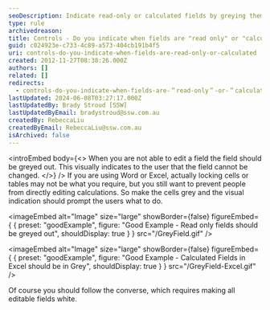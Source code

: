```yaml
---
seoDescription: Indicate read-only or calculated fields by greying them out to prevent unintended changes.
type: rule
archivedreason:
title: Controls - Do you indicate when fields are "read only" or "calculated"?
guid: c024923e-c733-4c89-a573-404cb191b4f5
uri: controls-do-you-indicate-when-fields-are-read-only-or-calculated
created: 2012-11-27T08:38:26.000Z
authors: []
related: []
redirects:
  - controls-do-you-indicate-when-fields-are-＂read-only＂-or-＂calculated＂
lastUpdated: 2024-06-08T03:27:17.000Z
lastUpdatedBy: Brady Stroud [SSW]
lastUpdatedByEmail: bradystroud@ssw.com.au
createdBy: RebeccaLiu
createdByEmail: RebeccaLiu@ssw.com.au
isArchived: false
---
```


<introEmbed
  body={<>
When you are not able to edit a field the field should be greyed out. This visually indicates to the user that the field cannot be changed.
  </>}
/>
If you are using Word or Excel, actually locking cells or tables may not be what you require, but you still want to prevent people from directly editing calculations. So make the cells grey and the visual indication should prompt the users what to do.

<imageEmbed
  alt="Image"
  size="large"
  showBorder={false}
  figureEmbed={ {
    preset: "goodExample",
    figure: "Good Example - Read only fields should be greyed out",
    shouldDisplay: true
  } }
  src="/GreyField.gif"
/>

<imageEmbed
  alt="Image"
  size="large"
  showBorder={false}
  figureEmbed={ {
    preset: "goodExample",
    figure: "Good Example - Calculated Fields in Excel should be in Grey",
    shouldDisplay: true
  } }
  src="/GreyField-Excel.gif"
/>

Of course you should follow the converse, which requires making all editable fields white.
